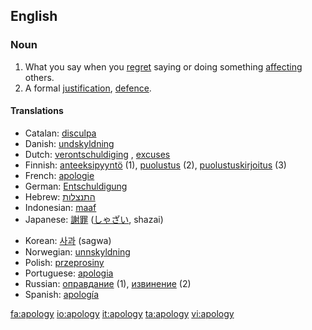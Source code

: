 ==English==
===Noun===
{{wikipedia}}
{{en-noun-reg-y|apolog|y}}
# What you say when you [[regret]] saying or doing something [[affect]]ing others.
# A formal [[justification]], [[defence]].

====Translations====
{{top}}
*Catalan: [[disculpa]] {{f}}
*Danish: [[undskyldning]]
*Dutch: [[verontschuldiging]] {{f}}, [[excuses]] {{n}} {{p}}
*Finnish: [[anteeksipyyntö]] (1), [[puolustus]] (2), [[puolustuskirjoitus]] (3)
*French: [[apologie]]
*German: [[Entschuldigung]] {{f}}
*Hebrew: [[התנצלות]]
*Indonesian: [[maaf]]
*Japanese: [[謝罪]] ([[しゃざい]], shazai)
{{mid}}
*Korean: [[사과]] (sagwa)
*Norwegian: [[unnskyldning]]
*Polish: [[przeprosiny]] {{f}}
*Portuguese: [[apologia]]
*Russian: [[оправдание]] (1), [[извинение]] (2)
*Spanish: [[apología]] {{f}}
{{bottom}}

[[fa:apology]]
[[io:apology]]
[[it:apology]]
[[ta:apology]]
[[vi:apology]]